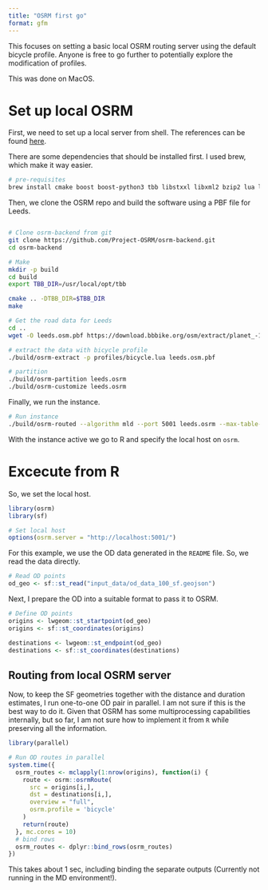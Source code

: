 ```yaml
---
title: "OSRM first go"
format: gfm
---
```


This focuses on setting a basic local OSRM routing server using the default bicycle profile. Anyone is free to go further to potentially explore the modification of profiles.

This was done on MacOS.

# Set up local OSRM

First, we need to set up a local server from shell. The references can be found [here](https://github.com/Project-OSRM/osrm-backend).

There are some dependencies that should be installed first. I used brew, which make it way easier.

``` bash
# pre-requisites
brew install cmake boost boost-python3 tbb libstxxl libxml2 bzip2 lua luajit libzip openssl pkg-config
```
Then, we clone the OSRM repo and build the software using a PBF file for Leeds.

``` bash

# Clone osrm-backend from git
git clone https://github.com/Project-OSRM/osrm-backend.git
cd osrm-backend

# Make
mkdir -p build
cd build
export TBB_DIR=/usr/local/opt/tbb

cmake .. -DTBB_DIR=$TBB_DIR
make

# Get the road data for Leeds
cd ..
wget -O leeds.osm.pbf https://download.bbbike.org/osm/extract/planet_-1.6757,53.7141_-1.4287,53.879.osm.pbf

# extract the data with bicycle profile
./build/osrm-extract -p profiles/bicycle.lua leeds.osm.pbf

# partition
./build/osrm-partition leeds.osrm
./build/osrm-customize leeds.osrm

```
Finally, we run the instance.

``` bash
# Run instance
./build/osrm-routed --algorithm mld --port 5001 leeds.osrm --max-table-size 100000
```

With the instance active we go to R and specify the local host on `osrm`.

# Excecute from R

So, we set the local host. 

```r
library(osrm)
library(sf)

# Set local host
options(osrm.server = "http://localhost:5001/")
```

For this example, we use the OD data generated in the `README` file. So, we read the data directly.

```r
# Read OD points
od_geo <- sf::st_read("input_data/od_data_100_sf.geojson")
```

Next, I prepare the OD into a suitable format to pass it to OSRM. 

```r
# Define OD points
origins <- lwgeom::st_startpoint(od_geo) 
origins <- sf::st_coordinates(origins)

destinations <- lwgeom::st_endpoint(od_geo) 
destinations <- sf::st_coordinates(destinations)
```

## Routing from local OSRM server

Now, to keep the SF geometries together with the distance and duration estimates, I run one-to-one OD pair in parallel. I am not sure if this is the best way to do it. Given that OSRM has some multiprocessing capabilities internally, but so far, I am not sure how to implement it from `R` while preserving all the information.

```r
library(parallel)

# Run OD routes in parallel
system.time({
  osrm_routes <- mclapply(1:nrow(origins), function(i) {
    route <- osrm::osrmRoute(
      src = origins[i,], 
      dst = destinations[i,], 
      overview = "full",
      osrm.profile = 'bicycle'
    )
    return(route)
  }, mc.cores = 10)
  # bind rows
  osrm_routes <- dplyr::bind_rows(osrm_routes)
})

```

This takes about 1 sec, including binding the separate outputs (Currently not running in the MD environment!).

